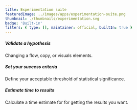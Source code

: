 ```yaml
---
title: Experimentation suite
featuredImage: ../images/apps/experimentation-suite.png
thumbnail: ./thumbnails/experimentation.svg
badge: 'Built-in'
filters: { type: [], maintainer: official, builtIn: true }
---
```


<Section
    divider={false}
    title="Test changes in production with a suite that makes it easy to get the results you want."
    size="full"
    cols={3}
>
    <div>
        <h5>Validate a hypothesis</h5>
        <p>Changing a flow, copy, or visuals elements.</p>
    </div>
    <div>
        <h5>Set your success criteria</h5>
        <p>Define your acceptable threshold of statistical significance.</p>
    </div>
    <div>
        <h5>Estimate time to results</h5>
        <p>Calculate a time estimate for for getting the results you want.</p>
    </div>
</Section>

<TutorialsSlider topic="experimentation" />

<Section divider={false}>
    <Quote
        imageSource="/images/customers/taric.jpg"
        size="md"
        name="Taric Santos de Andrade"
        title="Product Manager, Vendasta"
        quote={`"I'm always trying to find the next experiment to run with PostHog. Every day, I'm checking reports and trying to push the boundaries by testing new hypotheses."`}
    />
</Section>
